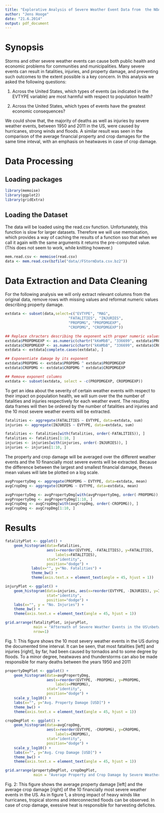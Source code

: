 ```yaml
---
title: "Explorative Analysis of Severe Weather Event Data from  the NOAA Storm Database"
author: "Jens Hooge"
date: "21.6.2014"
output: pdf_document
---
```


# Synopsis
Storms and other severe weather events can cause both public health and economic problems for communities and municipalities. Many severe events can result in fatalities, injuries, and property damage, and preventing such outcomes to the extent possible is a key concern. In this analysis we asked the following questions:

1. Across the United States, which types of events (as indicated in the EVTYPE variable) are most harmful with respect to population health?

2. Across the United States, which types of events have the greatest economic consequences?

We could show that, the majority of deaths as well as injuries by severe weather events, between 1950 and 2011 in the US, were caused by hurricanes, strong winds and floods. A similar result was seen in the comparison of the average  financial property and crop damages for the same time inteval, with an emphasis on heatwaves in case of crop damage.

# Data Processing

## Loading packages
```r
library(memoise)
library(ggplot2)
library(gridExtra)
```

## Loading the Dataset

The data will be loaded using the read.csv function. Unfortunately, this function
is slow for larger datasets. Therefore we will use memoisation, which provides a way of caching the results of a function sso that when we call it again with the same arguments it returns the pre-computed value. (This does not seem to work, while knitting however.)

```r
mem.read.csv <- memoise(read.csv)
data <- mem.read.csv(bzfile("data//FStormData.csv.bz2"))
```

# Data Extraction and Data Cleaning

For the following analysis we will only extract relevant columns from the original data, remove rows with missing values and reformat numeric values describing property damage.

```r
extdata <- subset(data,select=c("EVTYPE", "MAG", 
                             "FATALITIES", "INJURIES",
                             "PROPDMG", "PROPDMGEXP",
                             "CROPDMG", "CROPDMGEXP"))

## Replace chracters describing the exponent with proper numeric values
extdata$PROPDMGEXP <- as.numeric(chartr("kKmMbB", "336699", extdata$PROPDMGEXP))
extdata$CROPDMGEXP <- as.numeric(chartr("kKmMbB", "336699", extdata$CROPDMGEXP))
extdata <- extdata[complete.cases(extdata), ]

## Exponentiate damage by its exponent
extdata$PROPDMG <- extdata$PROPDMG ^ extdata$PROPDMGEXP
extdata$CROPDMG <- extdata$CROPDMG ^ extdata$CROPDMGEXP

## Remove exponent columns
extdata <- subset(extdata, select = -c(PROPDMGEXP, CROPDMGEXP))
```

To get an idea about the severity of certain weather events with respect to their
impact on population health, we will sum over the the number of fatalities and injuries respectively for each weather event. The resulting data frames will then be ordered by the number of fatalities and injuries and the 10 most severe weather events will be extracted.

```r
fatalities <- aggregate(FATALITIES ~ EVTYPE, data=extdata, sum)
injuries <- aggregate(INJURIES ~ EVTYPE, data=extdata, sum)

fatalities <- fatalities[with(fatalities, order(-FATALITIES)), ]
fatalities <- fatalities[1:10, ]
injuries <- injuries[with(injuries, order(-INJURIES)), ]
injuries <- injuries[1:10, ]
```

The property and crop damage will be averaged over the different weather events and the 10 financially most severe events will be extracted. Because the difference between the largest and smallest financial damage, theses mean values will late be plotted on a log scale.

```r
avgPropertyDmg <- aggregate(PROPDMG ~ EVTYPE, data=extdata, mean)
avgCropDmg <- aggregate(CROPDMG ~ EVTYPE, data=extdata, mean)

avgPropertyDmg <- avgPropertyDmg[with(avgPropertyDmg, order(-PROPDMG)), ]
avgPropertyDmg <- avgPropertyDmg[1:10, ]
avgCropDmg <- avgCropDmg[with(avgCropDmg, order(-CROPDMG)), ]
avgCropDmg <- avgCropDmg[1:10, ]

```

# Results

```r
fatalityPlot <- ggplot() + 
    geom_histogram(data=fatalities, 
                   aes(x=reorder(EVTYPE, -FATALITIES), y=FATALITIES,
                       labels=FATALITIES),
                   stat="identity",
                   position="dodge") +
            labs(x="", y="No. Fatalities") +
            theme_bw() + 
            theme(axis.text.x = element_text(angle = 45, hjust = 1))

injuryPlot <- ggplot() +
    geom_histogram(data=injuries, aes(x=reorder(EVTYPE, -INJURIES), y=INJURIES),
                   stat="identity",
                   position="dodge") +
    labs(x="", y = "No. Injuries") +
    theme_bw() + 
    theme(axis.text.x = element_text(angle = 45, hjust = 1))

grid.arrange(fatalityPlot, injuryPlot, 
             main = "Aftermath of Severe Weather Events in the US\nbetween 1950 and 2011",
             nrow=1)
```

Fig. 1: This figure shows the 10 most severy weather events in the US during the documented time interval. It can be seen, that most fatalities [left] and injuries [right], by far, had been caused by tornados and to some degree by floods. To a minor degree, heatwaves and thunderstorms can also be made responsible for many deaths between the years 1950 and 2011


```r
propertyDmgPlot <- ggplot() + 
    geom_histogram(data=avgPropertyDmg, 
                   aes(x=reorder(EVTYPE, -PROPDMG), y=PROPDMG,
                       labels=PROPDMG),
                   stat="identity",
                   position="dodge") +
    scale_y_log10() +
    labs(x="", y="Avg. Property Damage [USD]") +
    theme_bw() + 
    theme(axis.text.x = element_text(angle = 45, hjust = 1))

cropDmgPlot <- ggplot() + 
    geom_histogram(data=avgCropDmg, 
                   aes(x=reorder(EVTYPE, -CROPDMG), y=CROPDMG,
                       labels=CROPDMG),
                   stat="identity",
                   position="dodge") +
    scale_y_log10() +
    labs(x="", y="Avg. Crop Damage [USD]") +
    theme_bw() + 
    theme(axis.text.x = element_text(angle = 45, hjust = 1))

grid.arrange(propertyDmgPlot, cropDmgPlot, 
             main = "Average Property and Crop Damage by Severe Weather Events\nin the US between 1950 and 2011", nrow=1)
```

Fig. 2: This figure shows the average property damage [left] and the average crop damage [right] of the 10 financially most severe weather events in the US. As in figure 1, a strong impact of heavy winds like hurricanes, tropical storms and interconnected floods can be observed. In case of crop damage, exessive heat is responsible for harvesting deficites.